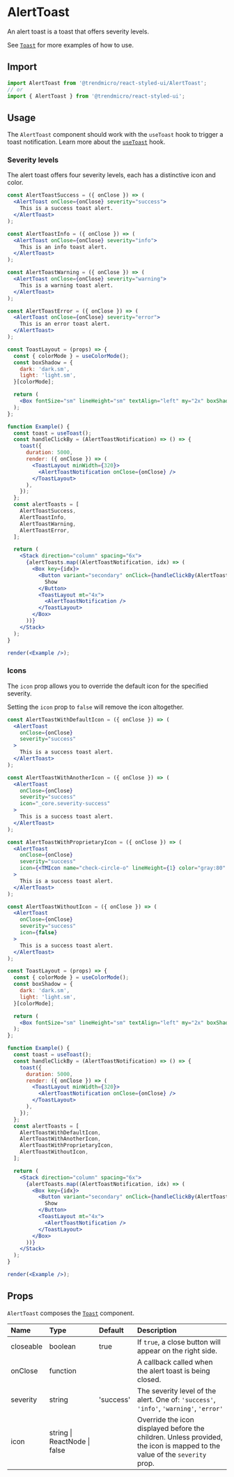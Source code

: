 # AlertToast

An alert toast is a toast that offers severity levels.

See [`Toast`](./toast) for more examples of how to use.

## Import

```js
import AlertToast from '@trendmicro/react-styled-ui/AlertToast';
// or
import { AlertToast } from '@trendmicro/react-styled-ui';
```

## Usage

The `AlertToast` component should work with the `useToast` hook to trigger a toast notification. Learn more about the [`useToast`](./usetoast) hook.

### Severity levels

The alert toast offers four severity levels, each has a distinctive icon and color.

```jsx noInline
const AlertToastSuccess = ({ onClose }) => (
  <AlertToast onClose={onClose} severity="success">
    This is a success toast alert.
  </AlertToast>
);

const AlertToastInfo = ({ onClose }) => (
  <AlertToast onClose={onClose} severity="info">
    This is an info toast alert.
  </AlertToast>
);

const AlertToastWarning = ({ onClose }) => (
  <AlertToast onClose={onClose} severity="warning">
    This is a warning toast alert.
  </AlertToast>
);

const AlertToastError = ({ onClose }) => (
  <AlertToast onClose={onClose} severity="error">
    This is an error toast alert.
  </AlertToast>
);

const ToastLayout = (props) => {
  const { colorMode } = useColorMode();
  const boxShadow = {
    dark: 'dark.sm',
    light: 'light.sm',
  }[colorMode];

  return (
    <Box fontSize="sm" lineHeight="sm" textAlign="left" my="2x" boxShadow={boxShadow} {...props} />
  );
};

function Example() {
  const toast = useToast();
  const handleClickBy = (AlertToastNotification) => () => {
    toast({
      duration: 5000,
      render: ({ onClose }) => (
        <ToastLayout minWidth={320}>
          <AlertToastNotification onClose={onClose} />
        </ToastLayout>
      ),
    });
  };
  const alertToasts = [
    AlertToastSuccess,
    AlertToastInfo,
    AlertToastWarning,
    AlertToastError,
  ];

  return (
    <Stack direction="column" spacing="6x">
      {alertToasts.map((AlertToastNotification, idx) => (
        <Box key={idx}>
          <Button variant="secondary" onClick={handleClickBy(AlertToastNotification)}>
            Show
          </Button>
          <ToastLayout mt="4x">
            <AlertToastNotification />
          </ToastLayout>
        </Box>
      ))}
    </Stack>
  );
}

render(<Example />);
```

### Icons

The `icon` prop allows you to override the default icon for the specified severity.

Setting the `icon` prop to `false` will remove the icon altogether.

```jsx noInline
const AlertToastWithDefaultIcon = ({ onClose }) => (
  <AlertToast
    onClose={onClose}
    severity="success"
  >
    This is a success toast alert.
  </AlertToast>
);

const AlertToastWithAnotherIcon = ({ onClose }) => (
  <AlertToast
    onClose={onClose}
    severity="success"
    icon="_core.severity-success"
  >
    This is a success toast alert.
  </AlertToast>
);

const AlertToastWithProprietaryIcon = ({ onClose }) => (
  <AlertToast
    onClose={onClose}
    severity="success"
    icon={<TMIcon name="check-circle-o" lineHeight={1} color="gray:80" />}
  >
    This is a success toast alert.
  </AlertToast>
);

const AlertToastWithoutIcon = ({ onClose }) => (
  <AlertToast
    onClose={onClose}
    severity="success"
    icon={false}
  >
    This is a success toast alert.
  </AlertToast>
);

const ToastLayout = (props) => {
  const { colorMode } = useColorMode();
  const boxShadow = {
    dark: 'dark.sm',
    light: 'light.sm',
  }[colorMode];

  return (
    <Box fontSize="sm" lineHeight="sm" textAlign="left" my="2x" boxShadow={boxShadow} {...props} />
  );
};

function Example() {
  const toast = useToast();
  const handleClickBy = (AlertToastNotification) => () => {
    toast({
      duration: 5000,
      render: ({ onClose }) => (
        <ToastLayout minWidth={320}>
          <AlertToastNotification onClose={onClose} />
        </ToastLayout>
      ),
    });
  };
  const alertToasts = [
    AlertToastWithDefaultIcon,
    AlertToastWithAnotherIcon,
    AlertToastWithProprietaryIcon,
    AlertToastWithoutIcon,
  ];

  return (
    <Stack direction="column" spacing="6x">
      {alertToasts.map((AlertToastNotification, idx) => (
        <Box key={idx}>
          <Button variant="secondary" onClick={handleClickBy(AlertToastNotification)}>
            Show
          </Button>
          <ToastLayout mt="4x">
            <AlertToastNotification />
          </ToastLayout>
        </Box>
      ))}
    </Stack>
  );
}

render(<Example />);
```

## Props

`AlertToast` composes the [`Toast`](./toast) component.

| Name | Type | Default | Description |
| :--- | :--- | :------ | :---------- |
| closeable | boolean | true | If `true`, a close button will appear on the right side. |
| onClose | function | | A callback called when the alert toast is being closed. |
| severity | string | 'success' | The severity level of the alert. One of: `'success'`, `'info'`, `'warning'`, `'error'` |
| icon | string \| ReactNode \| false | | Override the icon displayed before the children. Unless provided, the icon is mapped to the value of the `severity` prop. |
